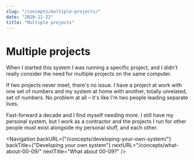 ```yaml
---
slug: "/concepts/multiple-projects/"
date: "2020-11-22"
title: "Multiple projects"
---
```


# Multiple projects

When I started this system I was running a specific project, and I didn't
really consider the need for multiple projects on the same computer.

If two projects never meet, there's no issue. I have a project at work with one
set of numbers and my system at home with another, totally unrelated, set of
numbers. No problem at all – it's like I'm two people leading separate lives.

Fast-forward a decade and I find myself needing more. I still have my personal
system, but I work as a contractor and the projects I run for other people must
exist alongside my personal stuff, and each other.

<Navigation
	backURL={"/concepts/developing-your-own-system/"}
	backTitle={"Developing your own system"}
	nextURL="/concepts/what-about-00-09/"
	nextTitle="What about 00-09?"
/>
